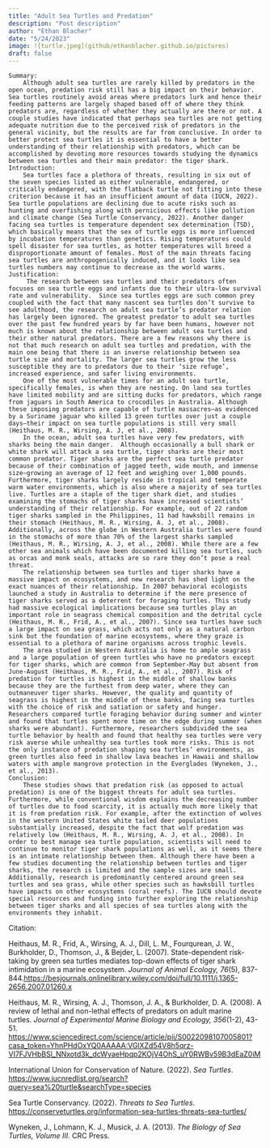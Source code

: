 ```yaml
---
title: "Adult Sea Turtles and Predation"
description: "Post description"
author: "Ethan Blacher"
date: "5/24/2023"
image: ![turtle.jpeg](github/ethanblacher.github.io/pictures) 
draft: false
---
```


```         
Summary: 
    Although adult sea turtles are rarely killed by predators in the open ocean, predation risk still has a big impact on their behavior. Sea turtles routinely avoid areas where predators lurk and hence their feeding patterns are largely shaped based off of where they think predators are, regardless of whether they actually are there or not. A couple studies have indicated that perhaps sea turtles are not getting adequate nutrition due to the perceived risk of predators in the general vicinity, but the results are far from conclusive. In order to better protect sea turtles it is essential to have a better understanding of their relationship with predators, which can be accomplished by devoting more resources towards studying the dynamics between sea turtles and their main predator: the tiger shark.
Introduction: 
    Sea turtles face a plethora of threats, resulting in six out of the seven species listed as either vulnerable, endangered, or critically endangered, with the flatback turtle not fitting into these criterion because it has an insufficient amount of data (IUCN, 2022). Sea turtle populations are declining due to acute risks such as hunting and overfishing along with pernicious effects like pollution and climate change (Sea Turtle Conservancy, 2022). Another danger facing sea turtles is temperature dependent sex determination (TSD), which basically means that the sex of turtle eggs is more influenced by incubation temperatures than genetics. Rising temperatures could spell disaster for sea turtles, as hotter temperatures will breed a disproportionate amount of females. Most of the main threats facing sea turtles are anthropogenically induced, and it looks like sea turtles numbers may continue to decrease as the world warms.
Justification:
     The research between sea turtles and their predators often focuses on sea turtle eggs and infants due to their ultra-low survival rate and vulnerability.  Since sea turtles eggs are such common prey coupled with the fact that many nascent sea turtles don’t survive to see adulthood, the research on adult sea turtle’s predator relation has largely been ignored. The greatest predator to adult sea turtles over the past few hundred years by far have been humans, however not much is known about the relationship between adult sea turtles and their other natural predators. There are a few reasons why there is not that much research on adult sea turtles and predation, with the main one being that there is an inverse relationship between sea turtle size and mortality. The larger sea turtles grow the less susceptible they are to predators due to their ‘size refuge’, increased experience, and safer living environments.
    One of the most vulnerable times for an adult sea turtle, specifically females, is when they are nesting. On land sea turtles have limited mobility and are sitting ducks for predators, which range from jaguars in South America to crocodiles in Australia. Although these imposing predators are capable of turtle massacres—as evidenced by a Suriname jaguar who killed 13 green turtles over just a couple days—their impact on sea turtle populations is still very small (Heithaus, M. R., Wirsing, A. J, et al., 2008).
    In the ocean, adult sea turtles have very few predators, with sharks being the main danger.  Although occasionally a bull shark or white shark will attack a sea turtle, tiger sharks are their most common predator. Tiger sharks are the perfect sea turtle predator because of their combination of jagged teeth, wide mouth, and immense size—growing an average of 12 feet and weighing over 1,000 pounds. Furthermore, tiger sharks largely reside in tropical and temperate warm water environments, which is also where a majority of sea turtles live. Turtles are a staple of the tiger shark diet, and studies examining the stomachs of tiger sharks have increased scientists’ understanding of their relationship. For example, out of 22 random tiger sharks sampled in the Philippines, 11 had hawksbill remains in their stomach (Heithaus, M. R., Wirsing, A. J, et al., 2008). Additionally, across the globe in Western Australia turtles were found in the stomachs of more than 70% of the largest sharks sampled (Heithaus, M. R., Wirsing, A. J, et al., 2008). While there are a few other sea animals which have been documented killing sea turtles, such as orcas and monk seals, attacks are so rare they don’t pose a real threat.
    The relationship between sea turtles and tiger sharks have a massive impact on ecosystems, and new research has shed light on the exact nuances of their relationship. In 2007 behavioral ecologists launched a study in Australia to determine if the mere presence of tiger sharks served as a deterrent for foraging turtles. This study had massive ecological implications because sea turtles play an important role in seagrass chemical composition and the detrital cycle (Heithaus, M. R., Frid, A., et al., 2007). Since sea turtles have such a large impact on sea grass, which acts not only as a natural carbon sink but the foundation of marine ecosystems, where they graze is essential to a plethora of marine organisms across trophic levels.
    The area studied in Western Australia is home to ample seagrass and a large population of green turtles who have no predators except for tiger sharks, which are common from September-May but absent from June-August (Heithaus, M. R., Frid, A., et al., 2007). Risk of predation for turtles is highest in the middle of shallow banks because they are the furthest from deep water, where they can outmaneuver tiger sharks. However, the quality and quantity of seagrass is highest in the middle of these banks, facing sea turtles with the choice of risk and satiation or safety and hunger. Researchers compared turtle foraging behavior during summer and winter and found that turtles spent more time on the edge during summer (when sharks were abundant). Furthermore, researchers subdivided the sea turtle behavior by health and found that healthy sea turtles were very risk averse while unhealthy sea turtles took more risks. This is not the only instance of predation shaping sea turtles’ environments, as green turtles also feed in shallow lava beaches in Hawaii and shallow waters with ample mangrove protection in the Everglades (Wyneken, J., et al., 2013).
Conclusion: 
    These studies shows that predation risk (as opposed to actual predation) is one of the biggest threats for adult sea turtles. Furthermore, while conventional wisdom explains the decreasing number of turtles due to food scarcity, it is actually much more likely that it is from predation risk. For example, after the extinction of wolves in the western United States white tailed deer populations substantially increased, despite the fact that wolf predation was relatively low (Heithaus, M. R., Wirsing, A. J, et al., 2008). In order to best manage sea turtle population, scientists will need to continue to monitor tiger shark populations as well, as it seems there is an intimate relationship between them. Although there have been a few studies documenting the relationship between turtles and tiger sharks, the research is limited and the sample sizes are small. Additionally, research is predominantly centered around green sea turtles and sea grass, while other species such as hawksbill turtles have impacts on other ecosystems (coral reefs). The IUCN should devote special resources and funding into further exploring the relationship between tiger sharks and all species of sea turtles along with the environments they inhabit.
```

Citation:

Heithaus, M. R., Frid, A., Wirsing, A. J., Dill, L. M., Fourqurean, J. W., Burkholder, D., Thomson, J., & Bejder, L. (2007). State-dependent risk-taking by green sea turtles mediates top-down effects of tiger shark intimidation in a marine ecosystem. *Journal of Animal Ecology, 76*(5), 837-844.<https://besjournals.onlinelibrary.wiley.com/doi/full/10.1111/j.1365-2656.2007.01260.x>

Heithaus, M. R., Wirsing, A. J., Thomson, J. A., & Burkholder, D. A. (2008). A review of lethal and non-lethal effects of predators on adult marine turtles. *Journal of Experimental Marine Biology and Ecology, 356*(1-2), 43-51. <https://www.sciencedirect.com/science/article/pii/S0022098107005801?casa_token=YhnPHdOxYQ0AAAAA:VGlXZd54V8h5qrz-VI7FJVHbBSl_NNxotd3k_dcWyaeHpqp2KOjV4OhS_uY0RWBv59B3dEaZ0iM>

International Union for Conservation of Nature. (2022). *Sea Turtles*. <https://www.iucnredlist.org/search?query=sea%20turtle&searchType=species>

Sea Turtle Conservancy. (2022). *Threats to Sea Turtles*. <https://conserveturtles.org/information-sea-turtles-threats-sea-turtles/>

Wyneken, J., Lohmann, K. J., Musick, J. A. (2013). *The Biology of Sea Turtles, Volume III*. CRC Press.
